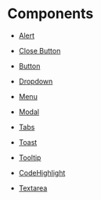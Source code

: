 
<Meta title="Docs/Components" />

# Components

- [Alert](?path=/docs/ui-bootstrap-alert--primary&args=#alerts)

- [Close Button](?path=/docs/ui-bootstrap-closebutton--default&args=#close-button)

- [Button](?path=/docs/ui-bootstrap-button--primary&args=#buttons)

- [Dropdown](?path=/docs/ui-bootstrap-dropdown--primary&args=#dropdowns)

- [Menu](?path=/docs/ui-bootstrap-menu--normal&args=#menu)

- [Modal](?path=/docs/ui-bootstrap-modal--normal&args=#modals)

- [Tabs](?path=/docs/ui-bootstrap-tabs--default&args=#tabs)

- [Toast](?path=/docs/ui-bootstrap-toast--normal&args=#toasts)

- [Tooltip](?path=/docs/ui-bootstrap-tooltip--top&args=#tooltip)

- [CodeHighlight](?path=/docs/ui-bootstrap-codehighlight--default&args=#codehighlight)

- [Textarea](?path=/docs/ui-bootstrap-textarea--small&args=#textareas)
